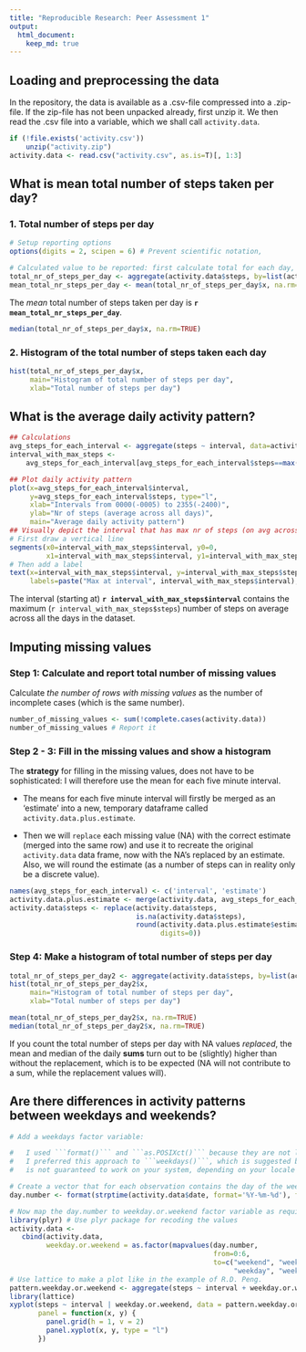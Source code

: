 ```yaml
---
title: "Reproducible Research: Peer Assessment 1"
output: 
  html_document:
    keep_md: true
---
```


## Loading and preprocessing the data

In the repository, the data is available as a .csv-file compressed into a .zip-file. If the zip-file has not been unpacked already, first unzip it. We then read the .csv file into a variable, which we shall call ```activity.data```.

```r
if (!file.exists('activity.csv')) 
    unzip("activity.zip")
activity.data <- read.csv("activity.csv", as.is=T)[, 1:3]
```

## What is mean total number of steps taken per day?

### 1. Total number of steps per day

```r
# Setup reporting options
options(digits = 2, scipen = 6) # Prevent scientific notation,

# Calculated value to be reported: first calculate total for each day, then calculate the mean
total_nr_of_steps_per_day <- aggregate(activity.data$steps, by=list(activity.data$date), FUN=sum)
mean_total_nr_steps_per_day <- mean(total_nr_of_steps_per_day$x, na.rm=TRUE)
```

The *mean* total number of steps taken per day is **`r mean_total_nr_steps_per_day`**.

```r
median(total_nr_of_steps_per_day$x, na.rm=TRUE)
```

### 2. Histogram of the total number of steps taken each day
```r
hist(total_nr_of_steps_per_day$x,
     main="Histogram of total number of steps per day",
     xlab="Total number of steps per day")
```

## What is the average daily activity pattern?

```r
## Calculations
avg_steps_for_each_interval <- aggregate(steps ~ interval, data=activity.data, FUN=mean)
interval_with_max_steps <-
    avg_steps_for_each_interval[avg_steps_for_each_interval$steps==max(avg_steps_for_each_interval$steps),]

## Plot daily activity pattern
plot(x=avg_steps_for_each_interval$interval,
     y=avg_steps_for_each_interval$steps, type="l",
     xlab="Intervals from 0000(-0005) to 2355(-2400)",
     ylab="Nr of steps (average across all days)",
     main="Average daily activity pattern")
## Visually depict the interval that has max nr of steps (on avg across all days)
# First draw a vertical line
segments(x0=interval_with_max_steps$interval, y0=0,
         x1=interval_with_max_steps$interval, y1=interval_with_max_steps$steps,col='red')
# Then add a label
text(x=interval_with_max_steps$interval, y=interval_with_max_steps$steps, col='red',
     labels=paste("Max at interval", interval_with_max_steps$interval), pos=4, offset=0.2)
```

The interval (starting at) **`r interval_with_max_steps$interval`** contains
the maximum (`r interval_with_max_steps$steps`) number of steps on average across all the
days in the dataset.

## Imputing missing values

### Step 1: Calculate and report total number of missing values
Calculate *the number of rows with missing values* as the number of incomplete cases (which is the same number).
```r
number_of_missing_values <- sum(!complete.cases(activity.data))
number_of_missing_values # Report it
```

### Step 2 - 3: Fill in the missing values and show a histogram
The **strategy** for filling in the missing values, does not have to be sophisticated: I will therefore use
the mean for each five minute interval.

* The means for each five minute interval will firstly be merged as an 'estimate' into a new, temporary
dataframe called ```activity.data.plus.estimate```.

* Then we will ```replace``` each missing value (NA) with the correct estimate (merged into the same row) and
use it to recreate the original ```activity.data``` data frame, now with the NA's replaced by an estimate.
Also, we will round the estimate (as a number of steps can in reality only be a discrete value).

```r
names(avg_steps_for_each_interval) <- c('interval', 'estimate')
activity.data.plus.estimate <- merge(activity.data, avg_steps_for_each_interval)
activity.data$steps <- replace(activity.data$steps,
                               is.na(activity.data$steps),
                               round(activity.data.plus.estimate$estimate[is.na(activity.data$steps)],
                                     digits=0))
```

### Step 4: Make a histogram of total number of steps per day

```r
total_nr_of_steps_per_day2 <- aggregate(activity.data$steps, by=list(activity.data$date), FUN=sum)
hist(total_nr_of_steps_per_day2$x,
     main="Histogram of total number of steps per day",
     xlab="Total number of steps per day")

mean(total_nr_of_steps_per_day2$x, na.rm=TRUE)
median(total_nr_of_steps_per_day2$x, na.rm=TRUE)
```

If you count the total number of steps per day with NA values *replaced*, the mean and median of the daily **sums** turn out to be (slightly) higher than without the replacement, which is to be expected (NA will not contribute to a sum, while the replacement values will).

## Are there differences in activity patterns between weekdays and weekends?

```r
# Add a weekdays factor variable:

#   I used ```format()``` and ```as.POSIXct()``` because they are not locale-specific and are available in the base-package.
#   I preferred this approach to ```weekdays()```, which is suggested by the assignment but is locale-dependent, so
#   is not guaranteed to work on your system, depending on your locale (or any changes to it)

# Create a vector that for each observation contains the day of the week as number 0-6 (where 0=sunday, ... ,6=saturday)
day.number <- format(strptime(activity.data$date, format='%Y-%m-%d'), format='%w')

# Now map the day.number to weekday.or.weekend factor variable as required, and bind it into activity.data
library(plyr) # Use plyr package for recoding the values
activity.data <-
   cbind(activity.data,
         weekday.or.weekend = as.factor(mapvalues(day.number,
                                                  from=0:6,
                                                  to=c("weekend", "weekday", "weekday", "weekday",
                                                       "weekday", "weekday", "weekend"))))
# Use lattice to make a plot like in the example of R.D. Peng.
pattern.weekday.or.weekend <- aggregate(steps ~ interval + weekday.or.weekend, activity.data, FUN=mean)
library(lattice)
xyplot(steps ~ interval | weekday.or.weekend, data = pattern.weekday.or.weekend, layout = c(1,2),
       panel = function(x, y) {
         panel.grid(h = 1, v = 2)
         panel.xyplot(x, y, type = "l")
       })
```
